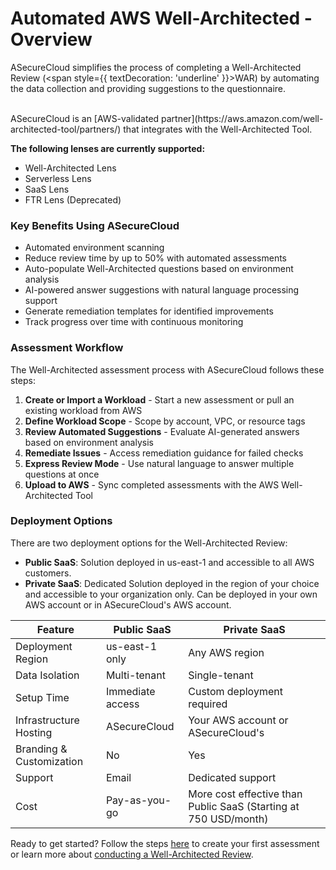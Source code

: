 # Automated AWS Well-Architected - Overview

ASecureCloud simplifies the process of completing a Well-Architected Review (<span style={{ textDecoration: 'underline' }}>WAR</span>) by automating the data collection and providing suggestions to the questionnaire.

<br />

<div style={{ backgroundColor: "#e6ffe6", padding: "10px", borderRadius: "4px" }}>
  ASecureCloud is an [AWS-validated partner](https://aws.amazon.com/well-architected-tool/partners/) that integrates with the Well-Architected Tool.
</div>

**The following lenses are currently supported:**

- Well-Architected Lens
- Serverless Lens
- SaaS Lens
- FTR Lens (Deprecated)

### Key Benefits Using ASecureCloud

- Automated environment scanning
- Reduce review time by up to 50% with automated assessments
- Auto-populate Well-Architected questions based on environment analysis
- AI-powered answer suggestions with natural language processing support
- Generate remediation templates for identified improvements
- Track progress over time with continuous monitoring

### Assessment Workflow

The Well-Architected assessment process with ASecureCloud follows these steps:

1. **Create or Import a Workload** - Start a new assessment or pull an existing workload from AWS
2. **Define Workload Scope** - Scope by account, VPC, or resource tags
3. **Review Automated Suggestions** - Evaluate AI-generated answers based on environment analysis
4. **Remediate Issues** - Access remediation guidance for failed checks
5. **Express Review Mode** - Use natural language to answer multiple questions at once
6. **Upload to AWS** - Sync completed assessments with the AWS Well-Architected Tool

### Deployment Options

There are two deployment options for the Well-Architected Review:

- **Public SaaS**: Solution deployed in us-east-1 and accessible to all AWS customers.
- **Private SaaS**: Dedicated Solution deployed in the region of your choice and accessible to your organization only. Can be deployed in your own AWS account or in ASecureCloud's AWS account.

<div style={{ display: 'flex', justifyContent: 'center' }}>

| Feature                  | Public SaaS      | Private SaaS                                                     |
| ------------------------ | ---------------- | ---------------------------------------------------------------- |
| Deployment Region        | us-east-1 only   | Any AWS region                                                   |
| Data Isolation           | Multi-tenant     | Single-tenant                                                    |
| Setup Time               | Immediate access | Custom deployment required                                       |
| Infrastructure Hosting   | ASecureCloud     | Your AWS account or ASecureCloud's                               |
| Branding & Customization | No               | Yes                                                              |
| Support                  | Email            | Dedicated support                                                |
| Cost                     | Pay-as-you-go    | More cost effective than Public SaaS (Starting at 750 USD/month) |

</div>

Ready to get started? Follow the steps [here](/gettingStarted) to create your first assessment or learn more about [conducting a Well-Architected Review](/wellArchitected/conductingwar).

